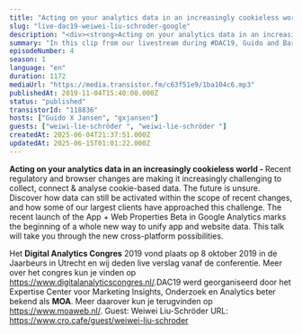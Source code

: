 ```yaml
---
title: "Acting on your analytics data in an increasingly cookieless world, with WeiWi lie-Schröder (Google)"
slug: "live-dac19-weiwei-liu-schroder-google"
description: "<div><strong>Acting on your analytics data in an increasingly cookieless world - </strong>Recent regulatory and browser changes are making it increasingly challenging to collect, connect &amp; analyse cookie-based data. The future is unsure. Discover how data can still be activated within the scope of recent changes, and how some of our largest clients have approached this challenge. The recent launch of the App + Web Properties Beta in Google Analytics marks the beginning of a whole new way to unify app and website data. This talk will take you through the new cross-platform possibilities.<br><br></div><div>Het <strong>Digital Analytics Congres</strong> 2019 vond plaats op 8 oktober 2019 in de Jaarbeurs in Utrecht en wij deden live verslag vanaf de conferentie. Meer over het congres kun je vinden op <a href=\"https://www.digitalanalyticscongres.nl/\">https://www.digitalanalyticscongres.nl/</a>.DAC19 werd georganiseerd door het Expertise Center voor Marketing Insights, Onderzoek en Analytics beter bekend als <strong>MOA</strong>. Meer daarover kun je terugvinden op <a href=\"https://www.moaweb.nl/\">https://www.moaweb.nl/</a>. Guest: Weiwei Liu-Schröder URL: https://www.cro.cafe/guest/weiwei-liu-schroder&nbsp;</div>"
summary: "In this clip from our livestream during #DAC19, Guido and Bart speak with WeiWi lie-Schröder from Google."
episodeNumber: 4
season: 1
language: "en"
duration: 1172
mediaUrl: "https://media.transistor.fm/c63f51e9/1ba104c6.mp3"
publishedAt: 2019-11-04T15:40:00.000Z
status: "published"
transistorId: "118836"
hosts: ["Guido X Jansen", "gxjansen"]
guests: ["weiwi-lie-schröder ", "weiwi-lie-schröder "]
createdAt: 2025-06-04T21:37:51.000Z
updatedAt: 2025-06-15T01:01:22.000Z
---
```


<strong>Acting on your analytics data in an increasingly cookieless world - </strong>Recent regulatory and browser changes are making it increasingly challenging to collect, connect & analyse cookie-based data. The future is unsure. Discover how data can still be activated within the scope of recent changes, and how some of our largest clients have approached this challenge. The recent launch of the App + Web Properties Beta in Google Analytics marks the beginning of a whole new way to unify app and website data. This talk will take you through the new cross-platform possibilities.


Het <strong>Digital Analytics Congres</strong> 2019 vond plaats op 8 oktober 2019 in de Jaarbeurs in Utrecht en wij deden live verslag vanaf de conferentie. Meer over het congres kun je vinden op <a href="https://www.digitalanalyticscongres.nl/">https://www.digitalanalyticscongres.nl/</a>.DAC19 werd georganiseerd door het Expertise Center voor Marketing Insights, Onderzoek en Analytics beter bekend als <strong>MOA</strong>. Meer daarover kun je terugvinden op <a href="https://www.moaweb.nl/">https://www.moaweb.nl/</a>. Guest: Weiwei Liu-Schröder URL: https://www.cro.cafe/guest/weiwei-liu-schroder&nbsp;
